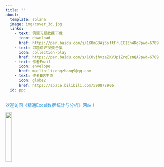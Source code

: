 ```yaml
---
title: ""
about:
  template: solana
  image: img/cover_3d.jpg
  links:
    - text: 例题习题数据下载
      icon: download
      href: https://pan.baidu.com/s/1KOmG3Aj5sftFruEC1Zn4Kg?pwd=6789
    - text: 习题讲评视频合集
      icon: collection-play
      href: https://pan.baidu.com/s/1COvjhvzaZKVJpIZrqEznQA?pwd=6789
    - text: 作者Email   
      icon: envelope
      href: mailto:lizongzhang9@qq.com
    - text: 作者B站主页
      icon: globe2
      href: https://space.bilibili.com/590872906
  id: ppc
---
```


:::{#ppc style="color: #2E96DB"}

欢迎访问《精通Excel数据统计与分析》网站！

![](img/bili_up.jpg){width=20%}
:::



